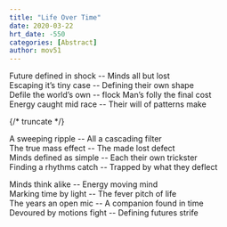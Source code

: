 ```yaml
---
title: "Life Over Time"
date: 2020-03-22
hrt_date: -550
categories: [Abstract]
author: mov51
---
```


Future defined in shock -- Minds all but lost  
Escaping it’s tiny case -- Defining their own shape  
Defile the world’s own -- flock Man’s folly the final cost  
Energy caught mid race -- Their will of patterns make  

{/* truncate */}

A sweeping ripple -- All a cascading filter  
The true mass effect -- The made lost defect  
Minds defined as simple -- Each their own trickster  
Finding a rhythms catch -- Trapped by what they deflect  

Minds think alike -- Energy moving mind  
Marking time by light -- The fever pitch of life  
The years an open mic -- A companion found in time  
Devoured by motions fight -- Defining futures strife  